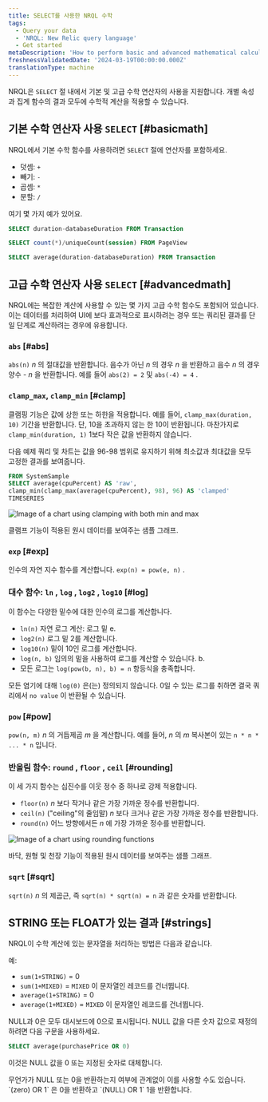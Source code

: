 ```yaml
---
title: SELECT를 사용한 NRQL 수학
tags:
  - Query your data
  - 'NRQL: New Relic query language'
  - Get started
metaDescription: 'How to perform basic and advanced mathematical calculations in NRQL, the New Relic query language'
freshnessValidatedDate: '2024-03-19T00:00:00.000Z'
translationType: machine
---
```


NRQL은 `SELECT` 절 내에서 기본 및 고급 수학 연산자의 사용을 지원합니다. 개별 속성과 집계 함수의 결과 모두에 수학적 계산을 적용할 수 있습니다.

## 기본 수학 연산자 사용 `SELECT` [#basicmath]

NRQL에서 기본 수학 함수를 사용하려면 `SELECT` 절에 연산자를 포함하세요.

* 덧셈: `+`
* 빼기: `-`
* 곱셈: `*`
* 분할: `/`

여기 몇 가지 예가 있어요.

```sql
SELECT duration-databaseDuration FROM Transaction
```

```sql
SELECT count(*)/uniqueCount(session) FROM PageView
```

```sql
SELECT average(duration-databaseDuration) FROM Transaction
```

## 고급 수학 연산자 사용 `SELECT` [#advancedmath]

NRQL에는 복잡한 계산에 사용할 수 있는 몇 가지 고급 수학 함수도 포함되어 있습니다. 이는 데이터를 처리하여 UI에 보다 효과적으로 표시하려는 경우 또는 쿼리된 결과를 단일 단계로 계산하려는 경우에 유용합니다.

### `abs` [#abs]

`abs(n)` _n_ 의 절대값을 반환합니다. 음수가 아닌 _n_ 의 경우 _n_ 을 반환하고 음수 _n_ 의 경우 양수 - _n_ 을 반환합니다. 예를 들어 `abs(2) = 2` 및 `abs(-4) = 4` .

### `clamp_max`, `clamp_min` [#clamp]

클램핑 기능은 값에 상한 또는 하한을 적용합니다. 예를 들어, `clamp_max(duration, 10)` 기간을 반환합니다. 단, 10을 초과하지 않는 한 10이 반환됩니다. 마찬가지로 `clamp_min(duration, 1)` 1보다 작은 값을 반환하지 않습니다.

다음 예제 쿼리 및 차트는 값을 96-98 범위로 유지하기 위해 최소값과 최대값을 모두 고정한 결과를 보여줍니다.

```sql
FROM SystemSample 
SELECT average(cpuPercent) AS 'raw',
clamp_min(clamp_max(average(cpuPercent), 98), 96) AS 'clamped'
TIMESERIES
```

<img
  title="Min-max-clamp-chart.png"
  alt="Image of a chart using clamping with both min and max"
  src="/images/queries-nrql_screenshot-crop_NRQL-math-clamp.webp"
/>

<figcaption>
  클램프 기능이 적용된 원시 데이터를 보여주는 샘플 그래프.
</figcaption>

### `exp` [#exp]

인수의 자연 지수 함수를 계산합니다. `exp(n) = pow(e, n)` .

### 대수 함수: `ln` , `log` , `log2` , `log10` [#log]

이 함수는 다양한 밑수에 대한 인수의 로그를 계산합니다.

* `ln(n)` 자연 로그 계산: 로그 밑 e.
* `log2(n)` 로그 밑 2를 계산합니다.
* `log10(n)` 밑이 10인 로그를 계산합니다.
* `log(n, b)` 임의의 밑을 사용하여 로그를 계산할 수 있습니다. b.
* 모든 로그는 `log(pow(b, n), b) = n` 항등식을 충족합니다.

모든 염기에 대해 `log(0)` 은(는) 정의되지 않습니다. 0일 수 있는 로그를 취하면 결국 쿼리에서 `no value` 이 반환될 수 있습니다.

### `pow` [#pow]

`pow(n, m)` _n_ 의 거듭제곱 _m_ 을 계산합니다. 예를 들어, _n_ 의 _m_ 복사본이 있는 `n * n * ... * n` 입니다.

### 반올림 함수: `round` , `floor` , `ceil` [#rounding]

이 세 가지 함수는 십진수를 이웃 정수 중 하나로 강제 적용합니다.

* `floor(n)` _n_ 보다 작거나 같은 가장 가까운 정수를 반환합니다.
* `ceil(n)` ("ceiling"의 줄임말) _n_ 보다 크거나 같은 가장 가까운 정수를 반환합니다.
* `round(n)` 어느 방향에서든 _n_ 에 가장 가까운 정수를 반환합니다.

<img
  title="Rounding-functions-chart.png"
  alt="Image of a chart using rounding functions"
  src="/images/queries-nrql_screenshot-crop_NRQL-math-floor-ceiling.webp"
/>

<figcaption>
  바닥, 원형 및 천장 기능이 적용된 원시 데이터를 보여주는 샘플 그래프.
</figcaption>

### `sqrt` [#sqrt]

`sqrt(n)` _n_ 의 제곱근, 즉 `sqrt(n) * sqrt(n) = n` 과 같은 숫자를 반환합니다.

## STRING 또는 FLOAT가 있는 결과 [#strings]

NRQL이 수학 계산에 있는 문자열을 처리하는 방법은 다음과 같습니다.

예:

* `sum(1+STRING)` = 0
* `sum(1+MIXED)` = `MIXED` 이 문자열인 레코드를 건너뜁니다.
* `average(1+STRING)` = 0
* `average(1+MIXED)` = `MIXED` 이 문자열인 레코드를 건너뜁니다.

NULL과 0은 모두 대시보드에 0으로 표시됩니다. NULL 값을 다른 숫자 값으로 재정의하려면 다음 구문을 사용하세요.

```sql
SELECT average(purchasePrice OR 0)
```

이것은 NULL 값을 0 또는 지정된 숫자로 대체합니다.

<Callout variant="tip">
  무언가가 NULL 또는 0을 반환하는지 여부에 관계없이 이를 사용할 수도 있습니다. `(zero) OR 1` 은 0을 반환하고 `(NULL) OR 1` 1을 반환합니다.
</Callout>

